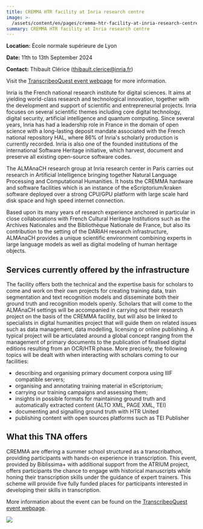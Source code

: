 ```yaml
---
title: CREMMA HTR facility at Inria research centre
image: >-
  /assets/content/en/pages/cremma-htr-facility-at-inria-research-centre-paris-france/image.jpg
summary: CREMMA HTR facility at Inria research centre
---
```

**Location:** École normale supérieure de Lyon

**Date:** 11th to 13th September 2024

**Contact:** Thibault Clérice ([thibault.clerice@inria.fr](mailto:thibault.clerice@inria.fr))

Visit the [TranscribeoQuest event webpage](https://transcriboquest24.sciencesconf.org/) for more
information.

Inria is the French national research institute for digital sciences. It aims at yielding
world-class research and technological innovation, together with the development and support of
scientific and entrepreneurial projects. Inria focuses on several scientific themes including core
digital technology, digital security, artificial intelligence and quantum computing. Since several
years, Inria has had a leadership role in France in the domain of open science with a long-lasting
deposit mandate associated with the French national repository HAL, where 86% of Inria's scholarly
production is currently recorded. Inria is also one of the founded institutions of the international
Software Heritage initiative, which harvest, document and preserve all existing open-source software
codes.

The ALMAnaCH research group at Inria research center in Paris carries out research in Artificial
Intelligence bringing together Natural Language Processing and Computational Humanities. It hosts
the CREMMA hardware and software facilities which is an instance of the eScriptorium/kraken software
deployed over a strong CPU/GPU platform with large scale hard disk space and high speed internet
connection.

Based upon its many years of research experience anchored in particular in close collaborations with
French Cultural Heritage Institutions such as the Archives Nationales and the Bibliothèque Nationale
de France, but also its contribution to the setting of the DARIAH research infrastructure, ALMAnaCH
provides a unique scientific environment combining experts in large language models as well as
digital modeling of human heritage objects.

## Services currently offered by the infrastructure

The facility offers both the technical and the expertise basis for scholars to come and work on
their own projects for creating training data, train segmentation and text recognition models and
disseminate both their ground truth and recognition models openly. Scholars that will come to the
ALMAnaCH settings will be accompanied in carrying out their research project on the basis of the
CREMMA facility, but will also be linked to specialists in digital humanities project that will
guide them on related issues such as data management, data modelling, licensing or online
publishing. A typical project will be articulated around a global concept ranging from the
management of primary documents to the publication of finalised digital editions resulting from an
OCR/HTR phase. More precisely, the following topics will be dealt with when interacting with
scholars coming to our facilities:

* describing and organising primary document corpora using IIIF compatible servers;
* organising and annotating training material in eScriptorium;
* carrying our training campaigns and assessing them;
* insights in possible formats for maintaining ground truth and automatically extracted content
  (ALTO XML, PAGE XML, TEI)
* documenting and signalling ground truth with HTR United
* publishing content with open sources platforms such as TEI Publisher

## What this TNA offers

CREMMA are offering a summer school structured as a transcribathon, providing participants with
hands-on experience in transcription. This event, provided by Biblissima+ with additional support
from the ATRIUM project, offers participants the chance to engage with historical manuscripts while
honing their transcription skills under the guidance of expert trainers. This scheme will provide
five fully funded places for participants interested in developing their skills in transcription.

More information about the event can be found on the
[TranscribeoQuest event webpage](https://transcriboquest24.sciencesconf.org/).

<LinkButton label="Apply Now" href="/tna-application-process/" />

![](/assets/content/en/pages/cremma-htr-facility-at-inria-research-centre-paris-france/logo.png)

